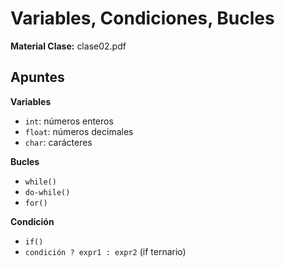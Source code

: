 
# Variables, Condiciones, Bucles
**Material Clase:** <ExternalLink href="/inacap/ti3v11/docs/clase02.pdf">clase02.pdf</ExternalLink>

## Apuntes

**Variables**
- `int`: números enteros
- `float`: números decimales
-  `char`: carácteres

**Bucles**
- `while()`
- `do-while()`
- `for()`

**Condición**
- `if()`
- `condición ? expr1 : expr2`  (if ternario)
